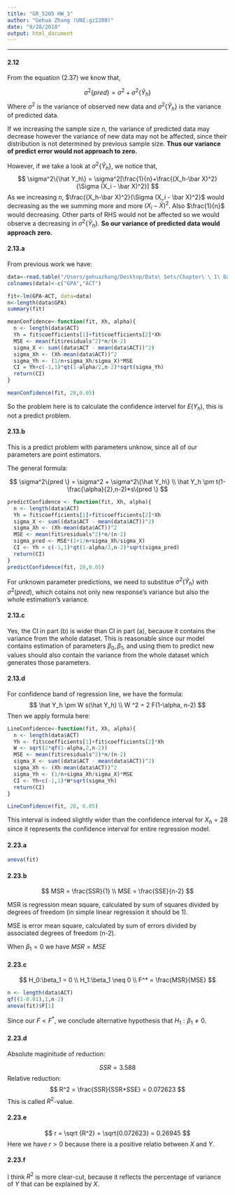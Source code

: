 ```yaml
---
title: "GR_5205 HW_3"
author: "Gehua Zhang (UNI:gz2280)"
date: "9/28/2018"
output: html_document
---
```



***

#### 2.12

From the equation (2.37) we know that, 

$$
\sigma^2\{pred \} = \sigma^2 + \sigma^2\{\hat Y_h\}
$$
Where $\sigma^2$ is the variance of observed new data and $\sigma^2\{\hat Y_h\}$ is the variance of predicted data.

If we increasing the sample size $n$, the variance of predicted data may decrease however the variance of new data may not be affected, since their distribution is not determined by previous sample size. **Thus our variance of predict error would not approach to zero.**

However, if we take a look at $\sigma^2\{\hat Y_h\}$, we notice that,
$$
\sigma^2\{\hat Y_h\} = \sigma^2[\frac{1}{n}+\frac{(X_h-\bar X)^2}{\Sigma (X_i - \bar X)^2}]
$$
As we increasing $n$, $\frac{(X_h-\bar X)^2}{\Sigma (X_i - \bar X)^2}$ would decreasing as the we summing more and more $(X_i-\bar X)^2$. Also $\frac{1}{n}$ would decreasing. Other parts of RHS would not be affected so we would observe a decreasing in $\sigma^2\{\hat Y_h\}$. **So our variance of predicted data would approach zero.**


#### 2.13.a

From previous work we have:
```r
data<-read.table("/Users/gehuazhang/Desktop/Data\ Sets/Chapter\ \ 1\ Data\ Sets/CH01PR19.txt")
colnames(data)<-c("GPA","ACT")

fit<-lm(GPA~ACT, data=data)
n<-length(data$GPA)
summary(fit)
```

```r
meanConfidence<-function(fit, Xh, alpha){
  n <- length(data$ACT)
  Yh = fit$coefficients[1]+fit$coefficients[2]*Xh
  MSE <- mean(fit$residuals^2)*n/(n-2)
  sigma_X <- sum((data$ACT - mean(data$ACT))^2)
  sigma_Xh <- (Xh-mean(data$ACT))^2
  sigma_Yh <- (1/n+sigma_Xh/sigma_X)*MSE
  CI = Yh+c(-1,1)*qt(1-alpha/2,n-2)*sqrt(sigma_Yh)
  return(CI)
}

meanConfidence(fit, 28,0.05)
```

So the problem here is to calculate the confidence intervel for $E(Y_h)$, this is not a predict problem.


#### 2.13.b

This is a predict problem with parameters unknow, since all of our parameters are point estimators.

The general formula:

$$
\sigma^2\{pred \} = \sigma^2 + \sigma^2\{\hat Y_h\}
\\
\hat Y_h \pm t(1-\frac{\alpha}{2},n-2)*s\{pred \}
$$
```r
predictConfidence <- function(fit, Xh, alpha){
  n <- length(data$ACT)
  Yh = fit$coefficients[1]+fit$coefficients[2]*Xh
  sigma_X <- sum((data$ACT - mean(data$ACT))^2)
  sigma_Xh <- (Xh-mean(data$ACT))^2
  MSE <- mean(fit$residuals^2)*n/(n-2)
  sigma_pred <- MSE*(1+1/n+sigma_Xh/sigma_X)
  CI <- Yh + c(-1,1)*qt(1-alpha/2,n-2)*sqrt(sigma_pred)
  return(CI)
}
predictConfidence(fit, 28,0.05)
```
For unknown parameter predictions, we need to substitue $\sigma^2 (\hat Y_h)$ with $\sigma^2 (pred)$, which cotains not only new response's variance but also the whole estimation's variance.

#### 2.13.c

Yes, the CI in part (b) is wider than CI in part (a), because it contains the variance from the whole dataset. This is reasonable since our model contains estimation of parameters $\beta_0,\beta_1$, and using them to predict new values should also contain the variance from the whole dataset which generates those parameters.

#### 2.13.d

For confidence band of regression line, we have the formula:
$$
\hat Y_h  \pm W s(\hat Y_h)
\\
W ^2 = 2 F(1-\alpha, n-2) 
$$
Then we apply formula here:
```r
LineConfidence<-function(fit, Xh, alpha){
  n <- length(data$ACT)
  Yh <- fit$coefficients[1]+fit$coefficients[2]*Xh
  W <- sqrt(2*qf(1-alpha,2,n-2))
  MSE <- mean(fit$residuals^2)*n/(n-2)
  sigma_X <- sum((data$ACT - mean(data$ACT))^2)
  sigma_Xh <- (Xh-mean(data$ACT))^2
  sigma_Yh <- (1/n+sigma_Xh/sigma_X)*MSE
  CI <- Yh+c(-1,1)*W*sqrt(sigma_Yh)
  return(CI)
}

LineConfidence(fit, 28, 0.05)
```

This interval is indeed slightly wider than the confidence interval for $X_h=28$ since it represents the confidence interval for entire regression model.

#### 2.23.a

```r
anova(fit)
```

#### 2.23.b

$$
MSR = \frac{SSR}{1}
\\
MSE = \frac{SSE}{n-2}
$$

MSR is regression mean square, calculated by sum of squares divided by degrees of freedom (in simple linear regression it should be 1).

MSE is error mean square, calculated by sum of errors divided by associated degrees of freedom (n-2).

When $\beta_1=0$ we have $MSR = MSE$

#### 2.23.c
$$
H_0:\beta_1 = 0
\\
H_1:\beta_1 \neq  0
\\
F^* = \frac{MSR}{MSE}
$$

```r
n <- length(data$ACT)
qf((1-0.01),1,n-2)
anova(fit)$F[1]

```
Since our $F<F^*$, we conclude alternative hypothesis that $H_1:\beta_1 \neq  0$.


#### 2.23.d

Absolute maginitude of reduction:

$$
SSR = 3.588
$$
Relative reduction:
$$
R^2 = \frac{SSR}{SSR+SSE} = 0.072623
$$
This is called $R^2$-value.

#### 2.23.e

$$
r = \sqrt {R^2} = \sqrt{0.072623} = 0.26945
$$
Here we have $r>0$ because there is a positive relatio between $X$ and $Y$.

#### 2.23.f

I think $R^2$ is more clear-cut, because it reflects the percentage of variance of $Y$ that can be explained by $X$.
















